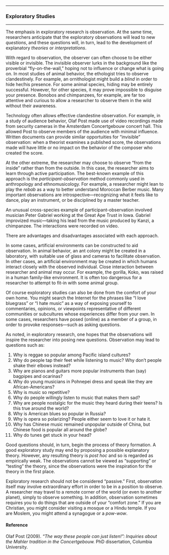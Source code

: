 

------------------------------------------------------------------------

### Exploratory Studies

------------------------------------------------------------------------

The emphasis in exploratory research is observation. At the same time,
researchers anticipate that the exploratory observations will lead to
new *questions*, and these questions will, in turn, lead to the
development of explanatory *theories* or *interpretations*.

With regard to observation, the observer can often choose to be either
visible or invisible. The invisible observer lurks in the background
like the proverbial "fly-on-the-wall," hoping not to influence or
change what is going on. In most studies of animal behavior, the
ethologist tries to observe clandestinely. For example, an
ornithologist might build a *blind* in order to hide her/his presence.
For some animal species, hiding may be entirely successful. However,
for other species, it may prove impossible to disguise your presence.
Bonobos and chimpanzees, for example, are far too attentive and
curious to allow a researcher to observe them in the wild without
their awareness.

Technology often allows effective clandestine observation. For
example, in a study of audience behavior, Olaf Post made use of video
recordings made from security cameras in the Amsterdam Concertgebouw
concert hall. This allowed Post to observe members of the audience
with minimal influence. Written documents can provide similar
opportuities for "invisible" observation: when a theorist examines a
published score, the observations made will have little or no impact
on the behavior of the composer who created the score.

At the other extreme, the researcher may choose to observe "from the
inside" rather than from the outside. In this case, the researcher
aims to learn through active participation. The best-known example of
this approach is the *participant-observation* method commonly used in
anthropology and ethnomusicology. For example, a researcher might lean
to play the *rebab* as a way to better understand Moroccan Berber
music. Many important observations are introspective---recognizing
what it feels like to dance, play an instrument, or be disciplined by
a master teacher.

An unusual cross-species example of participant-observation involved
musician Peter Gabriel working at the Great Ape Trust in Iowa. Gabriel
improvized music---taking his lead from the music produced by Kanzi, a
chimpanzee. The interactions were recorded on video.

There are advantages and disadvantages associated with each approach.

In some cases, artificial environments can be constructed to aid
observation. In animal behavior, an ant colony might be created in a
laboratory, with suitable use of glass and cameras to facilitate
observation. In other cases, an artificial environment may be created
in which humans interact closely with the observed individual. Close
interaction between researcher and animal may occur. For example, the
gorilla, Koko, was raised in a human family-like environment. It is
often too dangerous for a researcher to attempt to fit-in with some
animal group.

Of course exploratory studies can also be done from the comfort of
your own home. You might search the Internet for the phrases like "I
love bluegrass" or "I hate music" as a way of exposing yourself to
commentaries, opinions, or viewpoints representative of different
communities or subcultures whose experiences differ from your own. In
some cases, researchers have posed (online) as a member of a group, in
order to provoke responses---such as asking questions.

As noted, in exploratory research, one hopes that the observations
will inspire the researcher into posing new questions. Observation may
lead to questions such as:

1.  Why is reggae so popular among Pacific island cultures?
2.  Why do people tap their feet while listening to music? Why don't
    people shake their elbows instead?
3.  Why are pianos and guitars more popular instruments than (say)
    bagpipes and ocarinas?
4.  Why do young musicians in Pohnepei dress and speak like they are
    African-Americans?
5.  Why is music so repetitive?
6.  Why do people willingly listen to music that makes them sad?
7.  Why are people nostalgic for the music they heard during their
    teens? Is this true around the world?
8.  Why is American blues so popular in Russia?
9.  Why is opera so polarizing? People either seem to love it or hate
    it.
10. Why has Chinese music remained unpopular outside of China, but
    Chinese food is popular all around the globe?
11. Why do tunes get stuck in your head?

Good questions should, in turn, begin the process of theory formation.
A good exploratory study may end by proposing a possible explanatory
theory. However, any resulting theory is *post hoc* and so is regarded
as empirically weak. The observations cannot be viewed as "supporting"
or "testing" the theory, since the observations were the inspiration
for the theory in the first place.

Exploratory research should not be considered "passive." First,
observation itself may involve extraordinary effort in order to be in
a position to observe. A researcher may travel to a remote corner of
the world (or even to another planet), simply to observe something. In
addition, observation sometimes requires you to do things that are
outside of your "comfort zone." If you are Christian, you might
consider visiting a mosque or a Hindu temple. If you are Moslem, you
might attend a synagogue or a *pow-wow*.

#### Reference

Olaf Post (2009). *"The way these people can just listen!": Inquiries
about the Mahler tradition in the Concertgebouw.* PhD dissertation,
Columbia University.
